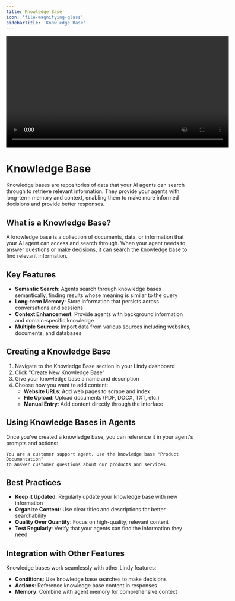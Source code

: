 ```yaml
---
title: Knowledge Base'
icon: 'file-magnifying-glass'
sidebarTitle: 'Knowledge Base'
---
```

<div style={{ display: 'flex', justifyContent: 'center', margin: '2rem 0' }}>
  <div className="https://lindyfiles.nyc3.cdn.digitaloceanspaces.com/triggers.mp4">
    <video
      src="/videos/triggers.mp4"
      width="600"
      autoPlay
      muted
      loop
      playsInline
      style={{ display: 'block', width: '100%' }}
    />
  </div>
</div>

# Knowledge Base

Knowledge bases are repositories of data that your AI agents can search through to retrieve relevant information. They provide your agents with long-term memory and context, enabling them to make more informed decisions and provide better responses.

## What is a Knowledge Base?

A knowledge base is a collection of documents, data, or information that your AI agent can access and search through. When your agent needs to answer questions or make decisions, it can search the knowledge base to find relevant information.

## Key Features

- **Semantic Search**: Agents search through knowledge bases semantically, finding results whose meaning is similar to the query
- **Long-term Memory**: Store information that persists across conversations and sessions
- **Context Enhancement**: Provide agents with background information and domain-specific knowledge
- **Multiple Sources**: Import data from various sources including websites, documents, and databases

## Creating a Knowledge Base

1. Navigate to the Knowledge Base section in your Lindy dashboard
2. Click "Create New Knowledge Base"
3. Give your knowledge base a name and description
4. Choose how you want to add content:
   - **Website URLs**: Add web pages to scrape and index
   - **File Upload**: Upload documents (PDF, DOCX, TXT, etc.)
   - **Manual Entry**: Add content directly through the interface

## Using Knowledge Bases in Agents

Once you've created a knowledge base, you can reference it in your agent's prompts and actions:

```
You are a customer support agent. Use the knowledge base "Product Documentation" 
to answer customer questions about our products and services.
```

## Best Practices

- **Keep it Updated**: Regularly update your knowledge base with new information
- **Organize Content**: Use clear titles and descriptions for better searchability
- **Quality Over Quantity**: Focus on high-quality, relevant content
- **Test Regularly**: Verify that your agents can find the information they need

## Integration with Other Features

Knowledge bases work seamlessly with other Lindy features:
- **Conditions**: Use knowledge base searches to make decisions
- **Actions**: Reference knowledge base content in responses
- **Memory**: Combine with agent memory for comprehensive context 